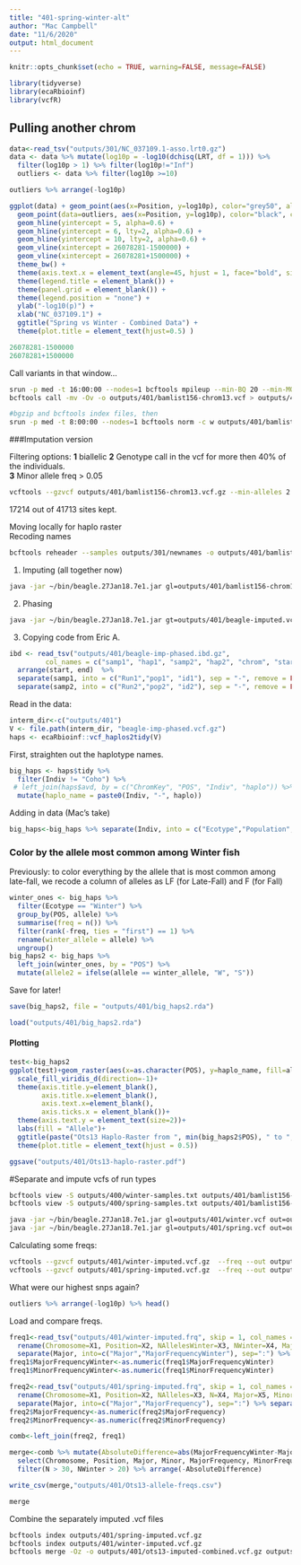 ```yaml
---
title: "401-spring-winter-alt"
author: "Mac Campbell"
date: "11/6/2020"
output: html_document
---
```


```r
knitr::opts_chunk$set(echo = TRUE, warning=FALSE, message=FALSE)
```

```r
library(tidyverse)
library(ecaRbioinf)
library(vcfR)
```
## Pulling another chrom

```r
data<-read_tsv("outputs/301/NC_037109.1-asso.lrt0.gz")
data <- data %>% mutate(log10p = -log10(dchisq(LRT, df = 1))) %>%
  filter(log10p > 1) %>% filter(log10p!="Inf")
  outliers <- data %>% filter(log10p >=10)
```
```r
outliers %>% arrange(-log10p)
```
```r
ggplot(data) + geom_point(aes(x=Position, y=log10p), color="grey50", alpha=0.75, cex=0.5) +
  geom_point(data=outliers, aes(x=Position, y=log10p), color="black", cex=0.5, alpha=0.9) +
  geom_hline(yintercept = 5, alpha=0.6) +
  geom_hline(yintercept = 6, lty=2, alpha=0.6) +
  geom_hline(yintercept = 10, lty=2, alpha=0.6) +
  geom_vline(xintercept = 26078281-1500000) +
  geom_vline(xintercept = 26078281+1500000) +
  theme_bw() +
  theme(axis.text.x = element_text(angle=45, hjust = 1, face="bold", size=6)) +
  theme(legend.title = element_blank()) +
  theme(panel.grid = element_blank()) +
  theme(legend.position = "none") +
  ylab("-log10(p)") +
  xlab("NC_037109.1") +
  ggtitle("Spring vs Winter - Combined Data") +
  theme(plot.title = element_text(hjust=0.5) )
```

```r
26078281-1500000
26078281+1500000
```

Call variants in that window...

```sh
srun -p med -t 16:00:00 --nodes=1 bcftools mpileup --min-BQ 20 --min-MQ 20 -Ou --fasta-ref ~/genomes/chinook/GCF_002872995.1_Otsh_v1.0_genomic.fna -r NC_037109.1:24578281-27578281 -b bamlists/bamlist156-winter-spring.bamlist | \
bcftools call -mv -Ov -o outputs/401/bamlist156-chrom13.vcf > outputs/401/chrom13.out 2> outputs/401/chrom13.err &

#bgzip and bcftools index files, then
srun -p med -t 8:00:00 --nodes=1 bcftools norm -c w outputs/401/bamlist156-chrom13.vcf.gz -f ~/genomes/chinook/GCF_002872995.1_Otsh_v1.0_genomic.fna -Ov -o outputs/401/bamlist156-chrom13-norm.vcf 

```


###Imputation version

Filtering options:
__1__ biallelic
__2__ Genotype call in the vcf for more then 40% of the individuals.  
__3__ Minor allele freq > 0.05  

```sh
vcftools --gzvcf outputs/401/bamlist156-chrom13.vcf.gz --min-alleles 2 --max-alleles 2 --max-missing 0.4 --maf 0.05 --out outputs/401/bamlist156-chrom13-filtered --recode 

```
17214 out of 41713 sites kept.    

Moving locally for haplo raster      
Recoding names       
```sh
bcftools reheader --samples outputs/301/newnames -o outputs/401/bamlist156-chrom13-filtered.recode.renamed.vcf outputs/401/bamlist156-chrom13-filtered.recode.vcf
```

1. Imputing (all together now)
```sh
java -jar ~/bin/beagle.27Jan18.7e1.jar gl=outputs/401/bamlist156-chrom13-filtered.recode.renamed.vcf out=outputs/401/beagle-imputed > outputs/401/beagle-impute-stdout.txt 
```

2. Phasing    
```sh
java -jar ~/bin/beagle.27Jan18.7e1.jar gt=outputs/401/beagle-imputed.vcf.gz out=outputs/401/beagle-imp-phased ibd=true ibdcm=0.05 > outputs/401/beagle-phase-stdout.txt 
```

3. Copying code from Eric A.    

```r
ibd <- read_tsv("outputs/401/beagle-imp-phased.ibd.gz",
         col_names = c("samp1", "hap1", "samp2", "hap2", "chrom", "start", "end", "LOD")) %>%
  arrange(start, end)  %>%
  separate(samp1, into = c("Run1","pop1", "id1"), sep = "-", remove = FALSE) %>%
  separate(samp2, into = c("Run2","pop2", "id2"), sep = "-", remove = FALSE)
```

Read in the data:
```r
interm_dir<-c("outputs/401")
V <- file.path(interm_dir, "beagle-imp-phased.vcf.gz")
haps <- ecaRbioinf::vcf_haplos2tidy(V)
```

First, straighten out the haplotype names.
```r
big_haps <- haps$tidy %>%
  filter(Indiv != "Coho") %>%
 # left_join(haps$avd, by = c("ChromKey", "POS", "Indiv", "haplo")) %>% 
  mutate(haplo_name = paste0(Indiv, "-", haplo))
```

Adding in data (Mac's take)
```r
big_haps<-big_haps %>% separate(Indiv, into = c("Ecotype","Population", "ID"), sep = "-", remove = FALSE)
```


### Color by the allele most common among Winter fish

Previously: to color everything by the allele that is most common among late-fall, we recode
a column of alleles as LF (for Late-Fall) and F (for Fall)
```r
winter_ones <- big_haps %>%
  filter(Ecotype == "Winter") %>%
  group_by(POS, allele) %>%
  summarise(freq = n()) %>%
  filter(rank(-freq, ties = "first") == 1) %>%
  rename(winter_allele = allele) %>%
  ungroup()
big_haps2 <- big_haps %>%
  left_join(winter_ones, by = "POS") %>%
  mutate(allele2 = ifelse(allele == winter_allele, "W", "S"))
```

Save for later!
```r
save(big_haps2, file = "outputs/401/big_haps2.rda")
```

```r
load("outputs/401/big_haps2.rda")
```

#### Plotting
```r
test<-big_haps2
ggplot(test)+geom_raster(aes(x=as.character(POS), y=haplo_name, fill=allele2))+
  scale_fill_viridis_d(direction=-1)+
  theme(axis.title.y=element_blank(),
        axis.title.x=element_blank(),
        axis.text.x=element_blank(),
        axis.ticks.x = element_blank())+
  theme(axis.text.y = element_text(size=2))+
  labs(fill = "Allele")+
  ggtitle(paste("Ots13 Haplo-Raster from ", min(big_haps2$POS), " to ", max(big_haps2$POS), sep="" )) +
  theme(plot.title = element_text(hjust = 0.5))

ggsave("outputs/401/Ots13-haplo-raster.pdf")
```

#Separate and impute vcfs of run types
```sh
bcftools view -S outputs/400/winter-samples.txt outputs/401/bamlist156-chrom13-filtered.recode.renamed.vcf > outputs/401/winter.vcf
bcftools view -S outputs/400/spring-samples.txt outputs/401/bamlist156-chrom13-filtered.recode.renamed.vcf > outputs/401/spring.vcf

java -jar ~/bin/beagle.27Jan18.7e1.jar gl=outputs/401/winter.vcf out=outputs/401/winter-imputed 
java -jar ~/bin/beagle.27Jan18.7e1.jar gl=outputs/401/spring.vcf out=outputs/401/spring-imputed 

```

Calculating some freqs:
```sh
vcftools --gzvcf outputs/401/winter-imputed.vcf.gz  --freq --out outputs/401/winter-imputed
vcftools --gzvcf outputs/401/spring-imputed.vcf.gz  --freq --out outputs/401/spring-imputed
```

What were our highest snps again?
```r
outliers %>% arrange(-log10p) %>% head()
```

Load and compare freqs.      

```r
freq1<-read_tsv("outputs/401/winter-imputed.frq", skip = 1, col_names = FALSE) %>% 
  rename(Chromosome=X1, Position=X2, NAllelesWinter=X3, NWinter=X4, Major=X5, Minor=X6) %>%
  separate(Major, into=c("Major","MajorFrequencyWinter"), sep=":") %>% separate(Minor, into=c("Minor","MinorFrequencyWinter"), sep=":")
freq1$MajorFrequencyWinter<-as.numeric(freq1$MajorFrequencyWinter)
freq1$MinorFrequencyWinter<-as.numeric(freq1$MinorFrequencyWinter)

freq2<-read_tsv("outputs/401/spring-imputed.frq", skip = 1, col_names = FALSE) %>% 
  rename(Chromosome=X1, Position=X2, NAlleles=X3, N=X4, Major=X5, Minor=X6)%>%
  separate(Major, into=c("Major","MajorFrequency"), sep=":") %>% separate(Minor, into=c("Minor","MinorFrequency"), sep=":")
freq2$MajorFrequency<-as.numeric(freq2$MajorFrequency)
freq2$MinorFrequency<-as.numeric(freq2$MinorFrequency)

comb<-left_join(freq2, freq1)
```

```r
merge<-comb %>% mutate(AbsoluteDifference=abs(MajorFrequencyWinter-MajorFrequency)) %>% 
  select(Chromosome, Position, Major, Minor, MajorFrequency, MinorFrequency, MajorFrequencyWinter, MinorFrequencyWinter, AbsoluteDifference, N, NWinter) %>% 
  filter(N > 30, NWinter > 20) %>% arrange(-AbsoluteDifference)

write_csv(merge,"outputs/401/Ots13-allele-freqs.csv")

merge

```

Combine the separately imputed .vcf files
```sh
bcftools index outputs/401/spring-imputed.vcf.gz
bcftools index outputs/401/winter-imputed.vcf.gz
bcftools merge -Oz -o outputs/401/ots13-imputed-combined.vcf.gz outputs/401/spring-imputed.vcf.gz outputs/401/winter-imputed.vcf.gz
```